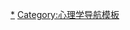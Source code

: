 {{Navbox
|name = 認知偏誤
|title = [[認知偏誤]]
|state = {{{state|autocollapse}}}
|tracking = <includeonly>no</includeonly>
|bodyclass = hlist
|titlestyle = background: #ffffaa;
|groupstyle = background: #ffffcc;
|belowstyle = background: #ffffcc;

|group1 = 認知與決策偏誤
|list1 = 
* [[不明確性效應]]
* [[定錨效應]]
* [[注意力偏誤]]
* [[可得性捷思法]]
* [[从众效应]]
* [[巴納姆效應]]
* [[信念偏誤]]
* [[偏见盲点]]
* [[啦啦队效应]]
* [[支持選擇偏誤]]
* [[集群錯覺]]
* [[鸡尾酒会效应]]
* [[确认偏误]]
* [[相合性偏誤]]
* [[文化偏误]]
* [[知识的诅咒]]
* [[诱饵效应]]
* {{Link-en|差異偏差|Distinction bias}}
* {{Link-en|过程时间忽视|Duration neglect}}
* [[移情隔閡]]
* [[禀赋效应]]
* [[不當類比]]
* [[草率归纳]]
* [[框架效应]]
* [[功能固着]]
* [[心靈投射謬誤|投射作用]]<!--* [[同感謬誤]]-->
* [[史學家謬誤]]
* [[基本归因谬误|基本归因]]
* [[鄧寧-克魯格效應|达克效应]]
* [[晕轮效应]]
* [[难易效应]]
* [[后见之明偏误|后见之明]]
* [[敌对媒体效应]]
* [[尖角效应]]
* [[可辨識受害者效應]]
* [[宜家效应]]
* [[控制的錯覺]]
* [[效度的錯覺]]
* [[錯覺相關]]
* {{Link-en|影響力偏誤|Impact bias}}
* [[資訊偏誤 (心理學)|資訊偏誤]]
* [[妄下结论]]
* [[公正世界理论]]
* [[損失趨避]]
* [[多看效应]]
* [[心灵投射谬误]]
* [[負面偏誤]]
* [[忽略可能性]]
* [[正常化偏誤]]
* [[不作为偏误]]
* [[乐观偏误]]
* [[鸵鸟效应]]
* [[結果偏誤]]
* [[過度自信效應]]
* [[空想性錯視]]
* [[悲观偏误]]
* [[規劃謬誤]]
* {{Link-en|當下偏誤|Present bias}}
* [[迴歸謬誤]]
* [[自利性偏差|自利性]]
* [[现状偏差]]
* [[刻板印象]]
* [[单位偏误]]
* [[斯德哥爾摩症候群]]
* [[熟悉路線效應]]
* [[主观验证]]
* [[倖存者偏差]]
* [[雷斯多夫效应]]
* [[一廂情願]]
* [[零风险偏误]]
* [[姓名决定论]]
* [[生日数字效应]]
* [[姓名字母效应]]

|group2 = [[機率謬誤|統計與機率偏誤]]
|list2  = 
* [[基本比率謬誤]]
* [[合取謬誤]]
* [[辯護人謬誤]]
* [[估计量的偏差|估计量偏差]]
* [[賭徒謬誤]]
* [[逆賭徒謬誤]]
* [[熱手謬誤]]
* [[檢察官謬誤]]
* {{Link-en|选择偏误|selection bias}}
* [[多重比較謬誤]]
* [[德州神槍手謬誤]]
* [[戲局謬誤]]<!--* [[麥納馬拉謬誤]]-->

|group3 = 其他偏误  
|list3  = 
* [[归纳偏置]]
* [[全文偏误]]
* {{tsl|en|Bias in education|教育中的偏误}}
* [[媒体偏见]]
** [[虚假平衡]]
** {{tsl|en|United States news media and the Vietnam War|美国新闻媒体与越南战争}}
<!--** [[Media of Norway|Norway]]-->
** {{tsl|en|Media bias in South Asia|南亚的媒体偏见}}
<!--** [[Media of Sweden|Sweden]]-->
** {{tsl|en|Media bias in the United States|美国的媒体偏见}}
** {{tsl|en|Media coverage of the Arab–Israeli conflict|媒体对阿以冲突的报道}}
** {{tsl|en|Media portrayal of the Ukrainian crisis|媒体对乌克兰危机的描述}}
* [[发表偏差]]
* {{tsl|en|White hat bias|白帽子偏误}}

|group4 = 应对方法
|list4 = 
* {{tsl|en|Cognitive bias mitigation|认知偏差缓解}}
* {{tsl|en|Debiasing|除偏}}
* {{tsl|en|Heuristics in judgment and decision-making|判断与决策中的启发式方法}}


<!-- 底部列表 -->
|below = 
* {{icon|PORTAL}} [[認知偏誤|主题]]
* {{icon|CAT}} [[:Category:認知偏誤|分類]]
* {{icon|LIST}} [[認知偏誤列表|列表]]
}}<noinclude>

[[Category:認知偏誤|*]]
[[Category:心理学导航模板]]
</noinclude>